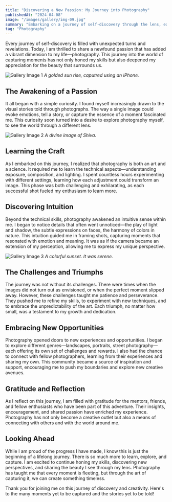 ```yaml
---
title: "Discovering a New Passion: My Journey into Photography"
publishedAt: "2024-04-08"
image: "/images/gallery/img-09.jpg"
summary: "Embarking on a journey of self-discovery through the lens, exploring the art of photography and the intuitive skills that emerged along the way."
tag: "Photography"
---
```


Every journey of self-discovery is filled with unexpected turns and revelations. Today, I am thrilled to share a newfound passion that has added a vibrant dimension to my life—photography. This journey into the world of capturing moments has not only honed my skills but also deepened my appreciation for the beauty that surrounds us.

![Gallery Image 1](/images/gallery/img-13.jpg)
*A golded sun rise, caputred using an iPhone.*

## The Awakening of a Passion

It all began with a simple curiosity. I found myself increasingly drawn to the visual stories told through photographs. The way a single image could evoke emotions, tell a story, or capture the essence of a moment fascinated me. This curiosity soon turned into a desire to explore photography myself, to see the world through a different lens.

![Gallery Image 2](/images/gallery/img-16.jpg)
*A divine image of Shiva.*

## Learning the Craft

As I embarked on this journey, I realized that photography is both an art and a science. It required me to learn the technical aspects—understanding exposure, composition, and lighting. I spent countless hours experimenting with different settings, learning how each adjustment could transform an image. This phase was both challenging and exhilarating, as each successful shot fueled my enthusiasm to learn more.

## Discovering Intuition

Beyond the technical skills, photography awakened an intuitive sense within me. I began to notice details that often went unnoticed—the play of light and shadow, the subtle expressions on faces, the harmony of colors in nature. This intuition guided me in framing shots, capturing moments that resonated with emotion and meaning. It was as if the camera became an extension of my perception, allowing me to express my unique perspective.

![Gallery Image 3](/images/gallery/img-10.jpg)
*A colorful sunset. It was serene.*

## The Challenges and Triumphs

The journey was not without its challenges. There were times when the images did not turn out as envisioned, or when the perfect moment slipped away. However, these challenges taught me patience and perseverance. They pushed me to refine my skills, to experiment with new techniques, and to embrace the unpredictability of the art. Each triumph, no matter how small, was a testament to my growth and dedication.

## Embracing New Opportunities

Photography opened doors to new experiences and opportunities. I began to explore different genres—landscapes, portraits, street photography—each offering its own set of challenges and rewards. I also had the chance to connect with fellow photographers, learning from their experiences and sharing my own. This community became a source of inspiration and support, encouraging me to push my boundaries and explore new creative avenues.

## Gratitude and Reflection

As I reflect on this journey, I am filled with gratitude for the mentors, friends, and fellow enthusiasts who have been part of this adventure. Their insights, encouragement, and shared passion have enriched my experience. Photography has not only become a creative outlet but also a means of connecting with others and with the world around me.

## Looking Ahead

While I am proud of the progress I have made, I know this is just the beginning of a lifelong journey. There is so much more to learn, explore, and capture. I am excited to continue honing my skills, discovering new perspectives, and sharing the beauty I see through my lens. Photography has taught me that every moment is fleeting, but through the art of capturing it, we can create something timeless.

Thank you for joining me on this journey of discovery and creativity. Here's to the many moments yet to be captured and the stories yet to be told!
